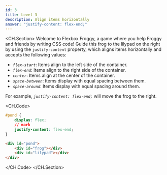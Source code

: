 ```yaml
---
id: 3
title: Level 3
description: Align items horizontally
answer: "justify-content: flex-end;"
---
```


<CH.Section>
Welcome to Flexbox Froggy, a game where you help Froggy and friends by writing CSS code! Guide this frog to the lilypad on the right by using the `justify-content` property, which aligns items horizontally and accepts the following values:

- _`flex-start`_: Items align to the left side of the container.
- _`flex-end`_: Items align to the right side of the container.
- _`center`_: Items align at the center of the container.
- _`space-between`_: Items display with equal spacing between them.
- _`space-around`_: Items display with equal spacing around them.

For example, _`justify-content: flex-end;`_ will move the frog to the right.

<CH.Code>

```css style.css
#pond {
    display: flex;
    // mark
    justify-content: flex-end;
}
```

```html index.html
<div id="pond">
    <div id="frog"></div>
    <div id="lilypad"></div>
</div>
```

</CH.Code>
</CH.Section>
